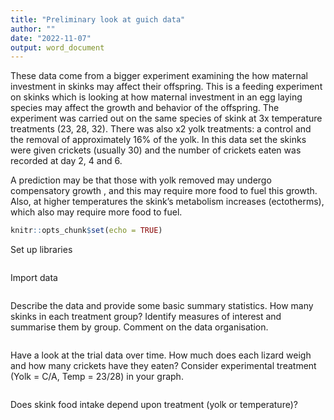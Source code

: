 ```yaml
---
title: "Preliminary look at guich data"
author: ""
date: "2022-11-07"
output: word_document
---
```

These data come from a bigger experiment examining the how maternal investment in skinks may affect their offspring. This is a feeding experiment on skinks which is looking at how maternal investment in an egg laying species may affect the growth and behavior of the offspring.  The experiment was carried out on the same species of skink at 3x temperature treatments (23, 28, 32). There was also x2 yolk treatments: a control and the removal of approximately 16% of the yolk. In this data set the skinks were given crickets (usually 30) and the number of crickets eaten was recorded at day 2, 4 and 6. 

A prediction may be that those with yolk removed may undergo compensatory growth , and this may require more food to fuel this growth. Also, at higher temperatures the skink's metabolism increases (ectotherms), which also may require more food to fuel. 

```r
knitr::opts_chunk$set(echo = TRUE)
```

Set up libraries
```r

```

Import data
```r

```

Describe the data and provide some basic summary statistics. How many skinks in each treatment group? Identify measures of interest and summarise them by group. Comment on the data organisation. 
```r

```



Have a look at the trial data over time. How much does each lizard weigh and how many crickets have they eaten? Consider experimental treatment (Yolk = C/A, Temp = 23/28) in your graph. 
```r

            
```





Does skink food intake depend upon treatment (yolk or temperature)?
```r

```

